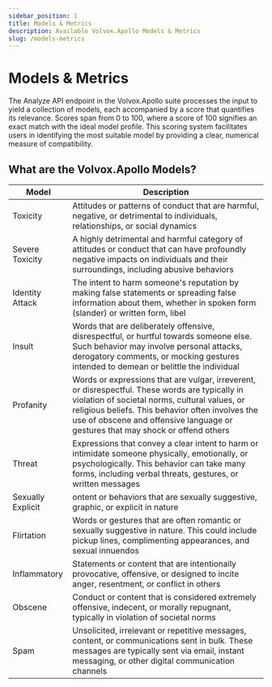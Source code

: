 ```yaml
---
sidebar_position: 1
title: Models & Metrics
description: Available Volvox.Apollo Models & Metrics
slug: /models-metrics
---
```


# Models & Metrics

The Analyze API endpoint in the Volvox.Apollo suite processes the input to yield a collection of models, each accompanied by a score that quantifies its relevance. Scores span from 0 to 100, where a score of 100 signifies an exact match with the ideal model profile. This scoring system facilitates users in identifying the most suitable model by providing a clear, numerical measure of compatibility.

## What are the Volvox.Apollo Models?

| **Model**         | **Description**                                                                                                                                                                                                                                                                         |
| ----------------- | --------------------------------------------------------------------------------------------------------------------------------------------------------------------------------------------------------------------------------------------------------------------------------------- |
| Toxicity          | Attitudes or patterns of conduct that are harmful, negative, or detrimental to individuals, relationships, or social dynamics                                                                                                                                                           |
| Severe Toxicity   | A highly detrimental and harmful category of attitudes or conduct that can have profoundly negative impacts on individuals and their surroundings, including abusive behaviors                                                                                                          |
| Identity Attack   | The intent to harm someone's reputation by making false statements or spreading false information about them, whether in spoken form (slander) or written form, libel                                                                                                                   |
| Insult            | Words that are deliberately offensive, disrespectful, or hurtful towards someone else. Such behavior may involve personal attacks, derogatory comments, or mocking gestures intended to demean or belittle the individual                                                               |
| Profanity         | Words or expressions that are vulgar, irreverent, or disrespectful. These words are typically in violation of societal norms, cultural values, or religious beliefs. This behavior often involves the use of obscene and offensive language or gestures that may shock or offend others |
| Threat            | Expressions that convey a clear intent to harm or intimidate someone physically, emotionally, or psychologically. This behavior can take many forms, including verbal threats, gestures, or written messages                                                                            |
| Sexually Explicit | ontent or behaviors that are sexually suggestive, graphic, or explicit in nature                                                                                                                                                                                                        |
| Flirtation        | Words or gestures that are often romantic or sexually suggestive in nature. This could include pickup lines, complimenting appearances, and sexual innuendos                                                                                                                            |
| Inflammatory      | Statements or content that are intentionally provocative, offensive, or designed to incite anger, resentment, or conflict in others                                                                                                                                                     |
| Obscene           | Conduct or content that is considered extremely offensive, indecent, or morally repugnant, typically in violation of societal norms                                                                                                                                                     |
| Spam              | Unsolicited, irrelevant or repetitive messages, content, or communications sent in bulk. These messages are typically sent via email, instant messaging, or other digital communication channels                                                                                        |
